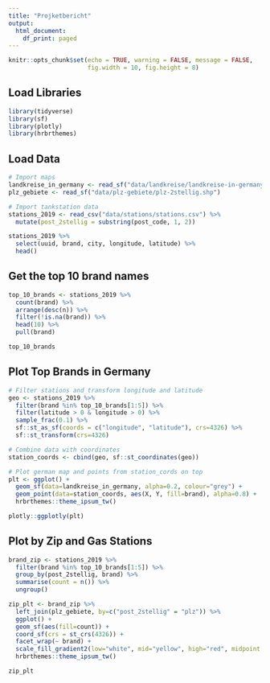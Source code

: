 ```yaml
---
title: "Projketbericht"
output:
  html_document:
    df_print: paged
---
```


```r
knitr::opts_chunk$set(echo = TRUE, warning = FALSE, message = FALSE, 
                      fig.width = 10, fig.height = 8)
```


## Load Libraries

```r
library(tidyverse)
library(sf)
library(plotly)
library(hrbrthemes)
```


## Load Data 

```r
# Import maps
landkreise_in_germany <- read_sf("data/landkreise/landkreise-in-germany.shp")
plz_gebiete <- read_sf("data/plz-gebiete/plz-2stellig.shp")

# Import tankstation data
stations_2019 <- read_csv("data/stations/stations.csv") %>% 
  mutate(post_2stellig = substring(post_code, 1, 2))
```


```r
stations_2019 %>%
  select(uuid, brand, city, longitude, latitude) %>% 
  head()
```


## Get the top 10 brand names

```r
top_10_brands <- stations_2019 %>% 
  count(brand) %>%
  arrange(desc(n)) %>% 
  filter(!is.na(brand)) %>% 
  head(10) %>% 
  pull(brand)

top_10_brands
```


## Plot Top Brands in Germany 

```r
# Filter stations and transform longitude and latitude
geo <- stations_2019 %>% 
  filter(brand %in% top_10_brands[1:5]) %>%
  filter(latitude > 0 & longitude > 0) %>% 
  sample_frac(0.1) %>% 
  sf::st_as_sf(coords = c("longitude", "latitude"), crs=4326) %>% 
  sf::st_transform(crs=4326)

# Combine data with coordinates
station_coords <- cbind(geo, sf::st_coordinates(geo))

# Plot german map and points from station_cords on top
plt <- ggplot() + 
  geom_sf(data=landkreise_in_germany, alpha=0.2, colour="grey") +
  geom_point(data=station_coords, aes(X, Y, fill=brand), alpha=0.8) +
  hrbrthemes::theme_ipsum_tw()

plotly::ggplotly(plt)
```


## Plot by Zip and Gas Stations

```r
brand_zip <- stations_2019 %>% 
  filter(brand %in% top_10_brands[1:5]) %>%
  group_by(post_2stellig, brand) %>% 
  summarise(count = n()) %>% 
  ungroup()

zip_plt <- brand_zip %>% 
  left_join(plz_gebiete, by=c("post_2stellig" = "plz")) %>% 
  ggplot() +
  geom_sf(aes(fill=count)) +
  coord_sf(crs = st_crs(4326)) +
  facet_wrap(~ brand) +
  scale_fill_gradient2(low="white", mid="yellow", high="red", midpoint = 27) +
  hrbrthemes::theme_ipsum_tw()

zip_plt
```








